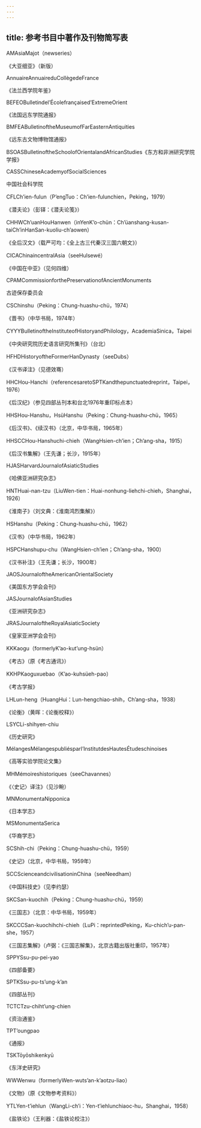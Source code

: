 ```yaml
---
---
---
```

title: 参考书目中著作及刊物简写表
---



AMAsiaMajot（newseries）

《大亚细亚》（新版）

AnnuaireAnnuaireduCollègedeFrance

《法兰西学院年鉴》

BEFEOBulletindel’Écolefrançaised’ExtremeOrient

《法国远东学院通报》

BMFEABulletinoftheMuseumofFarEasternAntiquities

《远东古文物博物馆通报》

BSOASBulletinoftheSchoolofOrientalandAfricanStudies《东方和非洲研究学院学报》

CASSChineseAcademyofSocialSciences

中国社会科学院

CFLCh’ien-fulun（P’engTuo：Ch’ien-fulunchien，Peking，1979）

《潜夫论》（彭铎：《潜夫论笺》）

CHHWCh’uanHouHanwen（inYenK’o-chün：Ch’üanshang-kusan-taiCh’inHanSan-kuoliu-ch’aowen）

《全后汉文》（载严可均：《全上古三代秦汉三国六朝文》）

CICAChinaincentralAsia（seeHulsewé）

《中国在中亚》（见何四维）

CPAMCommissionforthePreservationofAncientMonuments

古迹保存委员会

CSChinshu（Peking：Chung-huashu-chü，1974）

《晋书》（中华书局，1974年）

CYYYBulletinoftheInstituteofHistoryandPhilology，AcademiaSinica，Taipei

《中央研究院历史语言研究所集刊》（台北）

HFHDHistoryoftheFormerHanDynasty（seeDubs）

《汉书译注》（见德效骞）

HHCHou-Hanchi（referencesaretoSPTKandthepunctuatedreprint，Taipei，1976）

《后汉纪》（参见四部丛刊本和台北1976年重印标点本）

HHSHou-Hanshu，HsüHanshu（Peking：Chung-huashu-chü，1965）

《后汉书》、《续汉书》（北京，中华书局，1965年）

HHSCCHou-Hanshuchi-chieh（WangHsien-ch’ien；Ch’ang-sha，1915）

《后汉书集解》（王先谦；长沙，1915年）

HJASHarvardJournalofAsiaticStudies

《哈佛亚洲研究杂志》

HNTHuai-nan-tzu（LiuWen-tien：Huai-nonhung-liehchi-chieh，Shanghai，1926）

《淮南子》（刘文典：《淮南鸿烈集解》）

HSHanshu（Peking：Chung-huashu-chü，1962）

《汉书》（中华书局，1962年）

HSPCHanshupu-chu（WangHsien-ch’ien；Ch’ang-sha，1900）

《汉书补注》（王先谦；长沙，1900年）

JAOSJournaloftheAmericanOrientalSociety

《美国东方学会会刊》

JASJournalofAsianStudies

《亚洲研究杂志》

JRASJournaloftheRoyalAsiaticSociety

《皇家亚洲学会会刊》

KKKaogu（formerlyK’ao-kut’ung-hsün）

《考古》（原《考古通讯》）

KKHPKaoguxuebao（K’ao-kuhsüeh-pao）

《考古学报》

LHLun-heng（HuangHui：Lun-hengchiao-shih，Ch’ang-sha，1938）

《论衡》（黄晖：《论衡校释》）

LSYCLi-shihyen-chiu

《历史研究》

MélangesMélangespubliésparl’InstitutdesHautesÉtudeschinoises

《高等实验学院论文集》

MHMémoireshistoriques（seeChavannes）

《〈史记〉译注》（见沙畹）

MNMonumentaNipponica

《日本学志》

MSMonumentaSerica

《华裔学志》

SCShih-chi（Peking：Chung-huashu-chü，1959）

《史记》（北京，中华书局，1959年）

SCCScienceandcivilisationinChina（seeNeedham）

《中国科技史》（见李约瑟）

SKCSan-kuochih（Peking：Chung-huashu-chü，1959）

《三国志》（北京：中华书局，1959年）

SKCCCSan-kuochihchi-chieh（LuPi：reprintedPeking，Ku-chich’u-pan-she，1957）

《三国志集解》（卢弼：《三国志解集》，北京古籍出版社重印，1957年）

SPPYSsu-pu-pei-yao

《四部备要》

SPTKSsu-pu-ts’ung-k’an

《四部丛刊》

TCTCTzu-chiht’ung-chien

《资治通鉴》

TPT’oungpao

《通报》

TSKTōyōshikenkyū

《东洋史研究》

WWWenwu（formerlyWen-wuts’an-k’aotzu-liao）

《文物》（原《文物参考资料》）

YTLYen-t’iehlun（WangLi-ch’i：Yen-t’iehlunchiaoc-hu，Shanghai，1958）

《盐铁论》（王利器：《盐铁论校注》）